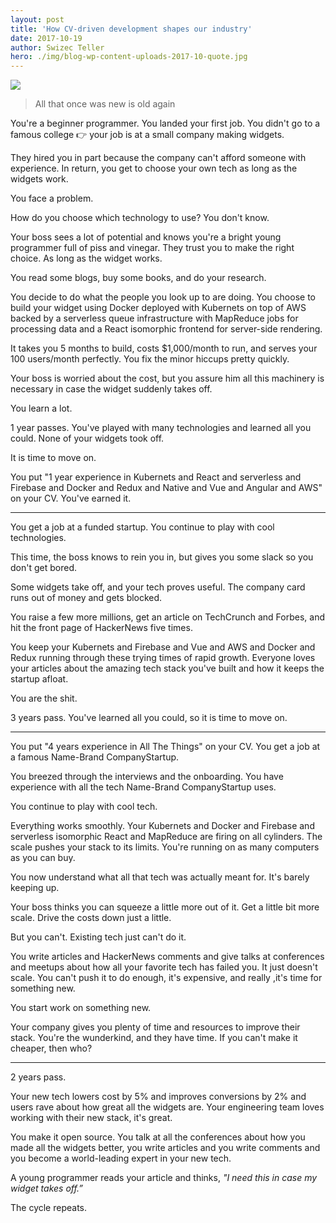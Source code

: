 ```yaml
---
layout: post
title: 'How CV-driven development shapes our industry'
date: 2017-10-19
author: Swizec Teller
hero: ./img/blog-wp-content-uploads-2017-10-quote.jpg
---
```

![](./img/blog-wp-content-uploads-2017-10-quote.jpg)



> All that once was new is old again



You're a beginner programmer. You landed your first job. You didn't go to a famous college 👉 your job is at a small company making widgets.



They hired you in part because the company can't afford someone with experience. In return, you get to choose your own tech as long as the widgets work.



You face a problem.



How do you choose which technology to use? You don't know.



Your boss sees a lot of potential and knows you're a bright young programmer full of piss and vinegar. They trust you to make the right choice. As long as the widget works.



You read some blogs, buy some books, and do your research.



You decide to do what the people you look up to are doing. You choose to build your widget using Docker deployed with Kubernets on top of AWS backed by a serverless queue infrastructure with MapReduce jobs for processing data and a React isomorphic frontend for server-side rendering.



It takes you 5 months to build, costs $1,000/month to run, and serves your 100 users/month perfectly. You fix the minor hiccups pretty quickly.



Your boss is worried about the cost, but you assure him all this machinery is necessary in case the widget suddenly takes off.



You learn a lot.



1 year passes. You've played with many technologies and learned all you could. None of your widgets took off.



It is time to move on.



You put "1 year experience in Kubernets and React and serverless and Firebase and Docker and Redux and Native and Vue and Angular and AWS" on your CV. You've earned it.



* * *



You get a job at a funded startup. You continue to play with cool technologies.



This time, the boss knows to rein you in, but gives you some slack so you don't get bored.



Some widgets take off, and your tech proves useful. The company card runs out of money and gets blocked.



You raise a few more millions, get an article on TechCrunch and Forbes, and hit the front page of HackerNews five times.



You keep your Kubernets and Firebase and Vue and AWS and Docker and Redux running through these trying times of rapid growth. Everyone loves your articles about the amazing tech stack you've built and how it keeps the startup afloat.



You are the shit.



3 years pass. You've learned all you could, so it is time to move on.



* * *



You put "4 years experience in All The Things" on your CV. You get a job at a famous Name-Brand CompanyStartup.



You breezed through the interviews and the onboarding. You have experience with all the tech Name-Brand CompanyStartup uses.



You continue to play with cool tech.



Everything works smoothly. Your Kubernets and Docker and Firebase and serverless isomorphic React and MapReduce are firing on all cylinders. The scale pushes your stack to its limits. You're running on as many computers as you can buy.



You now understand what all that tech was actually meant for. It's barely keeping up.



Your boss thinks you can squeeze a little more out of it. Get a little bit more scale. Drive the costs down just a little.



But you can't. Existing tech just can't do it.



You write articles and HackerNews comments and give talks at conferences and meetups about how all your favorite tech has failed you. It just doesn't scale. You can't push it to do enough, it's expensive, and really ,it's time for something new.



You start work on something new.



Your company gives you plenty of time and resources to improve their stack. You're the wunderkind, and they have time. If you can't make it cheaper, then who?



* * *



2 years pass.



Your new tech lowers cost by 5% and improves conversions by 2% and users rave about how great all the widgets are. Your engineering team loves working with their new stack, it's great.



You make it open source. You talk at all the conferences about how you made all the widgets better, you write articles and you write comments and you become a world-leading expert in your new tech.



A young programmer reads your article and thinks, _"I need this in case my widget takes off.”_



The cycle repeats.